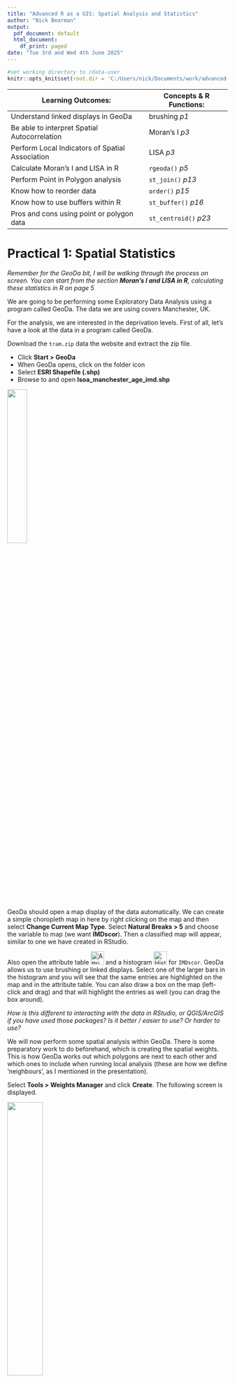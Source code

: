```yaml
---
title: "Advanced R as a GIS: Spatial Analysis and Statistics"
author: "Nick Bearman"
output:
  pdf_document: default
  html_document:
    df_print: paged
date: "Tue 3rd and Wed 4th June 2025"
---
```


```r
#set working directory to /data-user
knitr::opts_knit$set(root.dir = 'C:/Users/nick/Documents/work/advanced-r-gis/data-user')
```

Learning Outcomes: | Concepts & R Functions:  
-------- | --------  
Understand linked displays in GeoDa |  brushing *p1*  
Be able to interpret Spatial Autocorrelation | Moran's I *p3* 
Perform Local Indicators of Spatial Association | LISA *p3*  
Calculate Moran's I and LISA in R | `rgeoda()` *p5*
Perform Point in Polygon analysis | `st_join()` *p13*
Know how to reorder data | `order()` *p15*  
Know how to use buffers within R  | `st_buffer()` *p16*   
Pros and cons using point or polygon data | `st_centroid()` *p23*
<!-- Tables have a max line length, if it is too long, the table gets shrunk -->


# Practical 1: Spatial Statistics

*Remember for the GeoDa bit, I will be walking through the process on screen. You can start from the section **Moran's I and LISA in R**, calculating these statistics in R on page 5*

We are going to be performing some Exploratory Data Analysis using a program called GeoDa. The data we are using covers Manchester, UK. 

For the analysis, we are interested in the deprivation levels. First of all, let's have a look at the data in a program called GeoDa.

Download the `tram.zip` data the website and extract the zip file. 

- Click **Start > GeoDa** 
- When GeoDa opens, click on the folder icon 
- Select **ESRI Shapefile (.shp)** 
- Browse to and open **lsoa_manchester_age_imd.shp** 

![](images/geoda-file-open-shape-file.png){ height=30% }



GeoDa should open a map display of the data automatically. We can create a simple choropleth map in here by right clicking on the map and then select **Change Current Map Type**. Select **Natural Breaks > 5** and choose the variable to map (we want **IMDscor**). Then a classified map will appear, similar to one we have created in RStudio. 

Also open the attribute table ![Attribute Table](images/attribute-table.png){ height=30 } and a histogram ![Histogram](images/histogram.png){ height=30 } for `IMDscor`. GeoDa allows us to use brushing or linked displays. Select one of the larger bars in the histogram and you will see that the same entries are highlighted on the map and in the attribute table. You can also draw a box on the map (left-click and drag) and that will highlight the entries as well (you can drag the box around). 

*How is this different to interacting with the data in RStudio, or QGIS/ArcGIS if you have used those packages? Is it better / easier to use? Or harder to use?*

We will now perform some spatial analysis within GeoDa. There is some preparatory work to do beforehand, which is creating the spatial weights. This is how GeoDa works out which polygons are next to each other and which ones to include when running local analysis (these are how we define 'neighbours', as I mentioned in the presentation).

Select **Tools > Weights Manager** and click **Create**.  The following screen is displayed. 

![](images/weights.png){ height=40% }

- Select **Add ID Variable...** and accept the default name.  
- You now need to choose the neighbourhood weight method.  Select **Queen contiguity** and click **Create**.  
- The neighbourhood weight matrix is saved in a file.  A suggested name is given.  This is the LSOA shape file name with a suffix of .gal.  Select **Save** and after a few seconds you should see a message **Weights file `lsoa_manchester_age_imd.gal` created successfully**.  
- Click **OK** on this window and **Close** on the Weights File Creation window. The Weights Manager window should show the details of the neighbours you have just selected. 

Click ![](images/histogram-button.png){ height=20 } within the Weights Manager window and you can see how many neighbours each polygon has. In my data, five is the most common number of neighbours. Close this and open the **Connectivity Map**, which shows the neighbours for each polygon. Close this and the Weights Manager when you are happy with it. 

## Moran's I

We can now start to explore the spatial patterns of the model we want to develop.  Click on the **Space** item on the GeoDa menu.  First we are going to look at the global indicator of spatial autocorrelation.  Select the first menu item **Univariate Moran's I**.  A list of variables is displayed.  Choose the `IMDscor` variable.  Select the weights file we created earlier. 

![](images/morans-i.png){ height=40% }

A new window opens with a scatter plot of the IMDscor variable and the lagged IMDscor variable.  The lagged IMDscor variable is the value of the IMD Score for the selected neighbourhood and its neighbours as defined when we set the spatial weights.  The scatter-plot suggests a positive correlation between the variables.  This means that there is a weak positive spatial autocorrelation. It has a value of 0.549 confirming this positive spatial autocorrelation. We will now look at the local indicators of spatial association.  

## Local Indicators of Spatial Association (LISA)

- Select **Space > Univariate Local Moran's I**. 
- Select the `IMDscor` variable from the list displayed and select the weights file used earlier (it should be selected automatically). 
- A screen with three check boxes is shown.  Check all three and click **OK**.  A number of windows are produced. 
- The scatter plot is the same as we produced in the previous section. The two maps shown below are produced.  You will probably need to expand them to full screen to see the legends and patterns displayed. 

![](images/lisa.png){ height=35% }

The first map shows the extent to which neighbouring areas are clustered:  
  
- red areas are neighbourhoods with a high proportion of deprived areas surrounded by similar neighbourhoods 
- darker blue areas are neighbourhoods with a low proportion of deprived areas surrounded by similar neighbourhoods 
- lighter blue areas are neighbourhoods with a low proportion of deprived areas surrounded by neighbourhoods with a high proportion of deprived areas 
- pink areas are neighbourhoods with a high proportion of deprived areas surrounded by neighbourhoods with a low proportion of deprived areas 
- white areas are neighbourhoods where the surrounding neighbourhoods do not generate a statistically significant relationship. 

The second map shows the level of statistical significance.  The values are 0.05, 0.01 and 0.001.

We can see that areas of high and low deprivation cluster together.

Now that we have the clustering output, we can save these to the shapefile and then load them into R to map or to do other analysis. *Moving data from one GIS application to another is something that happens regularly with many of the projects I am working on!* 

Right click on the map and choose **Save Results**. Tick all three boxes (to save all of the results). This will create a new variable in the shapefile for each of the results we are saving. It should look like this:

![](images/save-lisa.png){ height=20% }

Open the attribute table within GeoDa ![](images/attribute-table.png){ height=20 } and you can see the three new variables on the right hand side of the table. Click the Save button ![](images/save.png){ height=20 } to save the updated shapefile. 

## Moran's I and LISA in R (optional exercise)

There is a library for R, that allows us to do many of the GeoDa analyses inside R. It is called `rgeoda` and more details are at: 
https://geodacenter.github.io/rgeoda/. There is also a very good tutorial at https://geodacenter.github.io/rgeoda/articles/rgeoda_tutorial.html which I'd recommend if you are interested in more details. 

To mirror the Moran's I and LISA analysis we did in GeoDa, load the libraries. Remember to install the `rgeoda` package if you need to: 

```r
library(rgeoda)
library(sf)
library(tmap)
```

Load the `lsoa_manchester_age_imd.shp` file from the `trams.zip` file:


```r
#read in shapefile
manchester_lsoa <- st_read("lsoa_manchester_age_imd.shp")
```

Calculate the spatial weights: We are using Queen weights by default, but there are also many other options. 

```r
# Calculate Spatial Weights
queen_w <- queen_weights(manchester_lsoa)
summary(queen_w)
```

If we want to, we can integrate the neighbours of a specific polygon:


```r
# To access the details of the weights: e.g. list the neighbours of a specified observation:
nbrs <- get_neighbors(queen_w, idx = 1)
cat("\nNeighbors of the 1-st observation are:", nbrs)
```

We can replicate the Moran's I scatter plot in R. This is not built into the RGeoDa library, so there is a bit of leg work to replicate it. *If you are interested in the background, have a look at https://github.com/GeoDaCenter/rgeoda/issues/41*. 

Our Moran's I scatter plot in GeoDa is the imd value on the x axis, and the lagged imd value on the Y axis. The lagged IMD value is the average value for each LSOA's neighbour, as defined using the neighbourhood tools earlier. This is termed the spatial lag (neighbourhood's average value) and we calculate this based on the weights we have just calculated:

```r
lag <- spatial_lag(queen_w, manchester_lsoa['IMDscor'])
```
```r
lag
```

`lag` is now our lagged value (Y axis). `manchester_lsoa$IMDscor` is our IMD score (X axis). 

Unfortunately they are not in the same format. The `lag` variable is a `list` and we need to make it an integer. 

```r
#unlist
lag <- as.integer(unlist(lag))
#extract data
imd <- manchester_lsoa$IMDscor
```
```r
#plot graph
plot(imd,lag)
```

In GeoDa the values are also rescaled, and we can do this with the `scale()` function:

```r
plot(scale(imd),scale(lag))
```

We also need to calculate the Moran's I value. This is the correlation between the IMD data (`imd`) and the lagged data (`lag`) multiplied by the standard deviation of the lagged data divided by the standard deviation of the imd data. 

```r
#Calculate Moran's I value
I <- cor(imd, lag) * sd(lag) / sd(imd)
```

We can then add this to the plot:
```r
plot(scale(imd),scale(lag), main = paste0("Moran's I: ",round(I,3)))
#add line
abline(0,I, col = "red")
```

We can also perform our LISA calculation. We need to extract the column we want to use (`IMDscor`) and then use that with the existing weights variable:

```r
# Calculating Local Indicators of Spatial Association–LISA
# Local Moran

manchester_IMD <- manchester_lsoa["IMDscor"]
lisa <- local_moran(queen_w, manchester_IMD)
```

This `lisa` object contains all of the results, and we can access them using a number of commands:

```r
#Get the values of the local Moran's I
lms <- lisa_values(gda_lisa = lisa)
```

```r
lms
```

```r
#get the pseudo-p values of significance of local Moran computation, the green significance map
pvals <- lisa_pvalues(lisa)
```

```r
pvals
```

```r
#get the cluster indicators of local Moran computation, the blue-red map values
cats <- lisa_clusters(lisa, cutoff = 0.05)
```

```r
cats
```

These are stored as values of `1` to `5`, accessible through:

```r
lbls <- lisa_labels(lisa)
lbls
```
*Formally, there are also values `6 Undefined` and `7 Isolated` although they are rarely used, and not present in our data for Greater Manchester.* 

We can use the `table()` command to see how many entries of each there are in the `cats` variable:

```r
table(cats)
```

We can also then map our data:

```r
#join labels on to the data
  manchester_lsoa$lisaCats <- cats

# access colours and labels
  lisa_colors <- lisa_colors(lisa)
  lisa_labels <- lisa_labels(lisa)
```
```r
#draw map
tm_shape(manchester_lsoa) +
  tm_polygons(fill = "lisaCats",
              fill.scale = tm_scale_categorical(values = lisa_colors[1:5], 
                                                labels = lisa_labels[1:5]))
```

We have restricted the colours and labels to the first five (`[1:5]`) because we do not need numbers `6` and `7` for this data. 

For more information on the mapping, see the tutorial at https://geodacenter.github.io/rgeoda/articles/rgeoda_tutorial.html#exploratory-spatial-data-analysis. 

\newpage

# Practical 2: Spatial Decision Making

We are going to be looking at a range of data for the tram system in Greater Manchester using spatial joins and spatial overlays RStudio. 

Now is a good time to remind you about using scripts (i.e. make sure you use one!). It's also a good idea to use the project facility within RStudio. To do this, open RStudio, click **File > New Project...**. Then click **New Directory > Empty Project**, select a folder (e.g. Documents) and then type a new folder name where the project will be saved. Finally click **Create Project**. This will be your working directory. Projects allow RStudio to keep related files (e.g. scripts) together. 

### Plotting maps

First, we are going to plot our data. This is a quick recap from previous work, but it is worth doing. Let's load the libraries we need. 

```r
library(sf)
library(tmap)
```

We are also going to be using data from `tram.zip`. Download and extract the data into your working directory. 

Next, read in some data and plot the data.

```r
#read in data
  manchester_lsoa <- st_read("lsoa_manchester_age_imd.shp")
  
```

```r
#plot data
  qtm(manchester_lsoa)
```

Also, checkout what attributes we have in the data:

```r
  head(manchester_lsoa)
```

We have a selection of different columns here. Of particular note are the `IMDscor`, `IMDrank` and `IMDdecl` columns - containing IMD data (score, rank and decile). We also have the total number of people in each LSOA (`AllUslR`) and the population in a range of age groups. The age data we have used before - see [Introduction to Spatial Data & Using R as a GIS](https://github.com/nickbearman/intro-r-spatial-analysis) course for details.  

The IMD data is new. This is the Index of Multiple Deprivation, and consists of a measure of deprivation for each LSOA. <!-- More details on IMD --> 

*There are 3 measures in this data - the IMD score, rank and decile. We will primarily be using the score, where the area with the highest score is the most deprived (with a rank of 1 and in the first decile).*

We can map this data by adapting our mapping code:

```r
tm_shape(manchester_lsoa) +
  tm_polygons(fill = "IMDscor",
              fill.scale = tm_scale_intervals(values = "brewer.blues", n = 6, style = "jenks"),
              fill.legend = tm_legend(title = "IMD Score"))
```

Now we have a map of IMD by LSOA in Greater Manchester. 

*You may have noticed we are using the 2011 Census LSOA boundaries. This is because the IMD data (from 2019) are only available in these boundaries, they have not been updated yet for the 2021 Census LSOA boundaries. Only 3.1% of LSOA boundaries have changed between the two censuses https://www.ons.gov.uk/peoplepopulationandcommunity/healthandsocialcare/healthandwellbeing/articles/generalhealthbyagesexanddeprivationenglandandwales/census2021.*

*The next version of the IMD for England is due out in late 2025 or 2026 and usually Wales, Scotland and NI follow soon after that. More details at https://ocsi.uk/2023/07/10/we-are-updating-the-english-indices-of-deprivation/ if you are interested.*

## Public Transport Services

Public transport has an important role to play in tackling deprivation. We can use RStudio to see where the trams in Manchester run and how they relate to deprived areas. 
We have a selection of tram data available in the `tram.zip` file we downloaded earlier. 
  
Load the tram line data:
  
```r
# read in tramlines
  tramlines <- st_read("Metrolink_Lines_Functional.shp")
```

The tram line data are just context for us at the moment. Have a look at them using `qtm()` and `head()` and then we can move on to the tram station data. 

We also need the tram stations, which are only available as a CSV file with Eastings and Northings:

```r
#read in CSV with tram station locations
  stations_CSV <- read.csv("TfGMMetroRailStops.csv", header = TRUE)
```

It should look like this:

```r
head(stations_CSV)
```

This data file actually contains both Railway stations and Tram stations. For this work, we only need the tram station data, so let's create a subset. Have a look at the data:

```r
View(stations_CSV)
```

`View()` is a handy function that allows us to view the data in a scrollable window. Very useful for data exploration. Note that there is a column called `NETTYP` (third from the right) which has two values - `M` for Metrolink station and `R` for railway station. 

We can use the `which()` function to select out which rows are metrolink stations:

```r
which(stations_CSV$NETTYP == "M")
```

However this just gives us a list of numbers - in fact, the index numbers. If we run `stations_CSV[92,]` it will show us just row 92, a Metrolink station called `Abraham Moss`. 

We can use this to do a subset of the data - select out these ones, and save them as a new variable:

```r
#subset out Metrolink stations
metrolink_stations_CSV <- stations_CSV[which(stations_CSV$NETTYP == "M"),]
```
```r
head(metrolink_stations_CSV)
```

We now need to convert this to a `sf` layer, like we did with the crime data in the Introduction course. 

From `head(metrolink_stations_CSV)`, we can see that the data consists of a number of columns, each with a heading. Two of these are called **GMGRFE** and **GMGRFN**. These are the columns that give the coordinates (Eastings, column ending in `E` and Northings, column ending in `N`) in the British National Grid Coordinate Reference System of each station. 

There are also other columns, with various information. At the moment, the data is just in a data frame object - not any kind of spatial object. The numbers in the columns are just numbers. R doesn't know they are coordinates (and therefore spatial data) until we explicitly tell it.

To turn it into a spatial layer, enter the following:

```r
#make as a sf layer
tram_stations <- st_as_sf(metrolink_stations_CSV, coords = c('GMGRFE', 'GMGRFN'), crs = 27700)
```

This function `st_as_sf()` is a generic function allowing us to create `sf` objects. In this case it takes the `metrolink_stations_CSV` variable, extracts the coordinates `coords = c('GMGRFE', 'GMGRFN')` and sets the CRS to British National Grid `crs = 27700`. 

Try `head(tram_stations)` to see the attribute table, similar to earlier. We can also plot the tram stations, with the tram lines for context:

```r
#plot just tram stations
tm_shape(tram_stations) +
  tm_symbols(size = 0.4, fill = "darkred")
```

```r
#plot tram stations and tram lines, for context
tm_shape(tram_stations) +
  tm_symbols(size = 0.4, fill = "darkred") +
  tm_shape(tramlines) +
  tm_lines(col = "black")
```

We can also plot the data, on top of the Greater Manchester LSOAs. We will be making use of this in the next section. 

```r
#plot tram stations and LSOAs
tm_shape(tram_stations) +
  tm_symbols(size = 0.4, fill = "darkred") +
  tm_shape(manchester_lsoa) +
  tm_borders()
```

## IMD of Tram Station Catchment Areas

Now we know where the tram stations are, and we can overlay that with the LSOA data as we showed in the previous map. 

We can see what the deprivation level is at each tram station, using a point in polygon analysis. The points are the tram stations and the polygons are the LSOAs. 

```r
#spatial join
stations_in_LSOA <- st_join(tram_stations, manchester_lsoa)

#view the data
View(stations_in_LSOA)
```

We have just created a new data frame which links the tram_stations with the LSOAs. Most LSOAs only have one tram station in them, but a few LSOAs have more than one tram station in them. 

We can see this by counting how many tram stations are in each LSOA: 

*We will need to use the `dplyr` library for this - make sure you install it if you haven't got it already*

```r
#count stations in LSOA
library(dplyr)
stations_in_LSOA_count <- count(as_tibble(stations_in_LSOA), NAME)
```

The easiest way to view this is to open it in a `View()` tab:

```r
View(stations_in_LSOA_count)
```

We can then also sort the columns - click on the arrows by the **n** column. ![](images/arrows.png){ height=20 } You can see several LSOAs have more than one tram station within them, e.g. Manchester 054C. 

If you look for Manchester 054C in the `stations_in_LSOA` variable - again, easiest in a `View()` tab and reorder the data - then you can see the LSOA Manchester 054C is listed three times, against each tram station it is in: **Exchange Square, Market Street and Victoria**. 

We can also do this visually - which might make it easier to see what is going on. We can plot a map on one LSOA to see now many tram stations there are. 

First of all we need to know which LSOA we are interested in. R uses indexes to identify things. So we know Manchester 054C has more than one station in it. We can use `which()` to find out the index of Manchester 054C.

```r
which(manchester_lsoa$NAME == "Manchester 054C")
```
Which will tell us it is `1643`. We can then plug this into some map code:

```r
#example of LSOA with more than one tram station in
tm_shape(manchester_lsoa[1643,]) +
  tm_borders() +
  tm_shape(tram_stations) +
  tm_dots(size = 0.4, fill = "darkred") +
  tm_shape(manchester_lsoa) +
  tm_borders(col = "grey") +
  tm_shape(tramlines) +
  tm_lines(col = "black")
```

Here we see the tram stations (red dots) the tram line (black) and the LSOA boundaries (grey). *Remember the order of the map layers is key - the first one (in this case `tm_shape(manchester_lsoa[1643,])`) sets what is shown on the map, and then the rest are added in order, first to last.* 

This is not a specific problem at the moment, as each tram station has one LSOA linked with it - but we will come back to this later on. 


## Showing Most and Least Deprived Stations

So how do we show the stations with the most and least deprived LSOAs on the map? When reordering bits in the `View()` tab is useful for exploring, this isn't saved. We can use a different function to do this. 

There is an `order()` function in R that allows us to reorder data. This is particularly useful if we want to display the 10 most and 10 least deprived stations! This code below reorders the data within the existing variable.

```r
stations_in_LSOA <- stations_in_LSOA[order(stations_in_LSOA$IMDscor, decreasing = TRUE), ]
```

We can then plot the top and bottom 10 stations. Note that there are 99 stations in our data frame, so `[1:10,]` gives us the top ten (most deprived) and `[89:99,]` will give us the bottom ten (least deprived):

```r
#plot all stations
tm_shape(stations_in_LSOA) +
  tm_dots(size = 0.4, fill = "darkred")
```

```r
#show top / bottom stations
tm_shape(stations_in_LSOA) +
  tm_dots(size = 0.4, fill = "darkred") +
  tm_shape(stations_in_LSOA[1:10,]) +
  tm_dots(size = 0.4, fill = "red") +
  tm_shape(stations_in_LSOA[89:99,]) +
  tm_dots(size = 0.4, fill = "blue")
```
  
So, which tram stop is the most deprived? and which is the least deprived?
  
## Tram Stop Buffers

Currently we have been looking at just the LSOA each tram stop is within. However if we overlay each tram stop (as a point) we can see that assuming that people come from the LSOA it is in might not be a good idea. A good example is the St Werburgh's Road tram stop. We can map this using the same principle as we did to map one LSOA earlier:

```r
#which index do we need?
which(tram_stations$RSTNAM == "St Werburgh's Road")
#map them
tm_shape(tram_stations[c(84,19,94),]) +
  tm_dots(size = 0.4, fill = "darkred") +
  tm_shape(manchester_lsoa) +
  tm_polygons(fill = "IMDscor",
              fill.scale = tm_scale_intervals(values = "brewer.blues", style = "jenks"),
              fill.legend = tm_legend(title = "IMD Score")) +
  tm_shape(tram_stations[84,]) +
  tm_dots(size = 0.4, fill = "red") +
  tm_shape(tramlines) +
  tm_lines(col = "black")
```

*You may have spotted that I used three IDs at the beginning of the map code: `c(84,19,94)`. Tmap sets the map area based on the first layer that is plotted. If we had just plotted St Werburgh's Road `c(84)` then the map would be centered on this tram station and not show the surrounding areas. So I added in two nearby stations (`19` and `94`) to show a larger area. Try it with only one station and see what it looks like!*

*How did I find out which IDs to use? I actually loaded the data in QGIS and used Identify Features to click on the nearby stations to find the ones I needed. However I could also use the `tmap_mode("view")` option to see the interactive map, and use that to click on the stations.*

Here, we have St Werburgh's Road (in red) and the surrounding LSOAs, coloured in blue to represent their IMD (dark blue = more deprived). However we don't know whether users of the tram come from the LSOA to the east (dark blue), south (light blue) or north (mid blue). In fact, they probably come from all three LSOAs. 

<add example to powerpoint>

We could look at the LSOAs that are within a set distance (for example a 15 minute walk) of each tram stop. How would this help?

To look at the LSOAs within a set distance, we can use a tool called a buffer. This creates a circle at a set distance around a point. 

So how big a buffer should we create? How far are people likely to walk to get to their nearest tram stop? Let's say people will walk for 15 min. At a speed of 3 mph, this is equal to about 1.2km. We can use the `st_buffer()` function to generate a buffer of 1.2km (1200 m). 

```r
#plot the tram stations
  qtm(tram_stations)
```
```r
#calculate the buffer (distance is 1200 meters)
  tram_stations_1200_buffer <- st_buffer(tram_stations, 1200)
```
```r
#plot the buffer
  qtm(tram_stations_1200_buffer)
```

```r
tm_shape(tram_stations_1200_buffer[84,]) +
  tm_polygons(fill_alpha=0) + 
  tm_shape(tram_stations[c(84,19,94),]) +
  tm_dots(size = 0.4, fill = "darkred") +
  tm_shape(manchester_lsoa) +
  tm_polygons(fill = "IMDscor",
              fill.scale = tm_scale_intervals(values = "brewer.blues", style = "jenks"),
              fill.legend = tm_legend(title = "IMD Score")) +
  tm_shape(tram_stations_1200_buffer[84,]) +
  tm_polygons(fill_alpha=0.3) + 
  tm_shape(tramlines) +
  tm_lines(col = "black") +
  tm_shape(tram_stations) +
  tm_dots(size = 0.4, fill = "black") + 
  tm_shape(tram_stations[84,]) +
  tm_dots(size = 0.4, fill = "red") 
```

This shows St Werburgh's Road (in red) and other tram stations in black. Clearly this buffer is too big - not everyone in this buffer would go to St Werburgh's Road. So we need to make the buffer a bit smaller. This might be different on stations further out in the network - and we could have different sized buffers for each station, either based a) on the location of the neighbouring stations or b) even a survey of passengers at each station. This highlights some of the issues of working with a model like this. 

Anyway, a buffer size of 600m seems a reasonable compromise:

```r
tram_stations_buffer <- st_buffer(tram_stations, 600)

tm_shape(tram_stations_buffer[c(84,19,94),]) +
  tm_polygons(fill_alpha=0) + 
  tm_shape(tram_stations[c(84,19,94),]) +
  tm_dots(size = 0.4, fill = "darkred") +
  tm_shape(manchester_lsoa) +
  tm_polygons(fill = "IMDscor",
              fill.scale = tm_scale_intervals(values = "brewer.blues", style = "jenks"),
              fill.legend = tm_legend(title = "IMD Score")) +
  tm_shape(tram_stations_buffer) +
  tm_polygons(fill_alpha=0.3) + 
  tm_shape(tramlines) +
  tm_lines(col = "black") +
  tm_shape(tram_stations) +
  tm_dots(size = 0.4, fill = "black") + 
  tm_shape(tram_stations[84,]) +
  tm_dots(size = 0.4, fill = "red") 
```

```r
tram_stations_buffer <- st_buffer(tram_stations, 600)
```


We now have the buffers (the circles) for each tram station. See how our 600m buffer around a tram station covers a number of different LSOAs. Additionally a few LSOAs are completely covered, and most are only partially covered by the buffers. 

There are a number of different ways we can look at how the buffers and LSOAs relate to one another. We are going to look at a quite simple approach - convert the LSOAs to points and for each buffer use a point in polygon analysis to take the average deprivation level of the LSOAs (points) within the buffer. 

**There are a number of limitations with this method and this is something to think about as you work through this process: how could you do the analysis differently in the future?**

*We will also discuss some alternative approaches later in the practical.*

First, we need to convert the LSOA polygons into points. Fortunately, there is a function `st_centroid()` which will do this for us. This calculates the centre point (centroid) for each LSOA. The function creates a `sf` data frame.

```r
#convert polygons to points  
  manchester_lsoa_points <- st_centroid(manchester_lsoa) 
```
```r
#plot points
  qtm(manchester_lsoa_points)
#plot points and LSOA
tm_shape(manchester_lsoa) +
  tm_borders(col = "red") +
  tm_shape(manchester_lsoa_points) +
  tm_dots(size = 0.3, fill = "darkred") 
```

We also still have the IMD data in the variable:

```r
View(manchester_lsoa_points)
```

Now we have the train stations buffers as polygons and the LSOAs as points (as shown in the plot above). We can do the overlay manually by plotting the different data sets on top of one another. 

This is a (simpler) version of the map:

```r
#map of one station buffer with LSOA points in it
tm_shape(tram_stations_buffer[c(84),]) +
  tm_polygons(fill_alpha=0) +
  tm_shape(manchester_lsoa) + 
  tm_polygons() + 
  tm_shape(tram_stations[c(84),]) +
  tm_dots(size = 0.4, fill = "darkred") +
  tm_shape(manchester_lsoa_points) +
  tm_dots(size = 0.3, fill = "darkgreen") +
  tm_shape(tram_stations_buffer) +
  tm_polygons(fill_alpha=0)
```

This is a bit more complex, but shows the data better. Feel free to skip if you want to!

```r
tm_shape(tram_stations_buffer[c(84,19,94),]) +
  tm_polygons(fill_alpha=0) + 
  tm_shape(tram_stations[c(84,19,94),]) +
  tm_dots(size = 0.4, fill = "darkred") +
  tm_shape(manchester_lsoa) +
  tm_polygons(fill = "IMDscor",
              fill.scale = tm_scale_intervals(values = "brewer.blues", style = "jenks"),
              fill.legend = tm_legend(title = "IMD Score")) +
  tm_shape(manchester_lsoa_points) +
  tm_dots(size = 0.3, fill = "darkred") +
  tm_shape(tram_stations_buffer) +
  tm_polygons(fill_alpha=0.3) + 
  tm_shape(tramlines) +
  tm_lines(col = "black") +
  tm_shape(tram_stations) +
  tm_dots(size = 0.4, fill = "black") + 
  tm_shape(tram_stations[84,]) +
  tm_dots(size = 0.4, fill = "red") 

```

The map just shows how the data relate to each other. However, to link the two we need to do a spatial join. This is similar to what we did earlier. 

```r
#st_join is a left join
#join each station to the LSOAs within the buffer
  tram_stations_IMD <- st_join(tram_stations_buffer, manchester_lsoa_points)
  View(tram_stations_IMD)
```

Each station (`tram_stations_buffer`) is listed multiple times - one for each LSOA (`manchester_lsoa_points`) which falls within the buffer. We can group this:

```r
#group by Station, take average IMDscore. 
  station_LSOA_IMD <- tram_stations_IMD %>% group_by(RSTNAM) %>% summarise(mean(IMDscor)) 
#view the average IMD score for each station
View(station_LSOA_IMD)
```
```r
qtm(station_LSOA_IMD)
```

**If R can't find `summarise()` try (re)loading the `dplyr` library: `library(dplyr)`. This is where the `summarise()` function lives.**

The `%>%` command (known as a pipe) is a piece of code from the tidyverse. It allows you to pass the output from one function in to another function. This is sometimes known as chaining commands together. Here, we take `tram_stations_IMD`, pass it to `group_by(RSTNAM)` and then pass on to `summarise(mean(IMDscor))`. 

Now we have each station buffer listed once, with the average IMD score (`mean(IMDscor)`). Currently they are still the buffers, which won't make sense to map, so we can convert them back to points (centroids):

```r
#still buffers (of each station), so convert to points (centroids)
station_LSOA_IMD_pt <- st_centroid(station_LSOA_IMD)
```
```r
qtm(station_LSOA_IMD_pt)
```

Now we can map them with the IMD score:

```r
tm_shape(station_LSOA_IMD) +
  tm_polygons(fill = "mean(IMDscor)",
              fill.scale = tm_scale_intervals(values = "brewer.blues", style = "jenks"),
              fill.legend = tm_legend(title = "IMD Score")) +
  tm_shape(station_LSOA_IMD_pt) +
  tm_dots(size = 0.2, fill = "darkred")
```

We can then reorder them, and map them according to the IMD:

```r
#reorder, most deprived at the top
station_LSOA_IMD_pt_ordered <- station_LSOA_IMD_pt[order(station_LSOA_IMD_pt$`mean(IMDscor)`, 
            decreasing = TRUE), ]

head(station_LSOA_IMD_pt_ordered)

#plot map of average IMD score by station (top 10 in Red, bottom 10 in Blue)
tm_shape(station_LSOA_IMD) +
  tm_polygons(fill = "mean(IMDscor)",
              fill.scale = tm_scale_intervals(values = "brewer.blues", style = "jenks"),
              fill.legend = tm_legend(title = "IMD Score")) +
  tm_shape(station_LSOA_IMD_pt_ordered) +
  tm_dots(size = 0.2, fill = "darkred") +
  tm_shape(station_LSOA_IMD_pt_ordered[1:10,]) +
  tm_dots(size = 0.2, fill = "red") +
  tm_shape(station_LSOA_IMD_pt_ordered[89:99,]) +
  tm_dots(size = 0.2, fill = "blue")

```


We now have the average deprivation for each tram stop. 
**What problems might there be with this method?**

**How is this different to our previous measure?** 

- Discuss your results with a neighbour. How could the deprivation be calculated differently? 

There are many different ways to improve this analysis. If you want, have a go at one or two of the options below:

- Try running the analysis with a different buffer. How easy is this within R to change the buffer to 1km (1000m) compared to another GIS? 
- We calculated the average (`mean(IMDscor)`) IMD score for each tram station catchment area. Are there better measures for quantifying who has access, given we are interested in looking at access for the most deprived areas. Would `max(IMDscor)`, to show the most deprived LSOA, be more useful? Can you update the code for this?

Next up we have two optional exercises: **Polygon Polygon Overlay** and **Future Tram Expansion**. Do try one, or both of these, if you have time. 


## Polygon Polygon Overlay (optional exercise)

When we looked at which LSOAs were in the catchment area, we converted the polygons to points, and then either the LSOA was in the catchment area of the tram station, or it was not in the catchment area. However when we look at the LSOA polygons, it is clear many are only partly in the catchment area. Could we include this in our analysis somehow? 

*An interesting aside is is there any benefit to including this in our analysis? We have already estimated the walking distance, which has it's pros and cons. Is including the polygon LSOAs worth the extra time and effort? For the moment we will say yes, but this is always something to keep in mind.*

One potential way to more accurately represent the population who are within the tram station catchment areas is to use a weighted area calculation. This involves calculating the area of the LSOA that is inside the buffer (e.g. 68%) then incorporate this into the overall average using a weighted approach (e.g. 68% of the IMD score for that LSOA).

*This is a very common approached used with population, e.g. if 68% of the LSOA area is within the buffer zone, then it makes sense to assume 68% of the population could make use of the tram station.*

We can extend this to IMD score, with the assumption if 68% of one deprived area is within the tram station catchment area, but 100% of a different area is within the catchment area of a different tram station, it is more important to prioritise the deprived area with 100% coverage than the one with 68% coverage. Therefore a 100% weight is given to one, and only a 68% weight is given to another. 

So how can we do this in R? When faced with a question like this, often Stack Exchange has some useful posts. Have a read of this post http://gis.stackexchange.com/questions/140504/extracting-intersection-areas-in-r for some interesting suggestions, particularly using the `sf` library at the bottom of the post. 

Have a go at writing the code. The function `st_intersection()` is the key one you need to use. 

*The answers are provided in `st_intersection_code.R` if you want to have a look. Try working out the code yourself first though!*

## Future Tram Expansion (optional exercise)

We can extend this principle to look at groups of tram stops (either using just the stop location, or the buffer approach. For example, let's say there are some prospective new tram routes which could be built (see `future_tramlines.geojson` and `future_tramstops.shp`).

Load the `future_tramlines.geojson`, which is available as a GeoJSON file. This is a different type of file to a shape file and is an XML based format (open it in Notepad if you are interested in how it is structured). `st_read()` can read all sorts of file formats, so we can adapt the code easily.   
  
```r
#read in tramline data
  future_tramlines <- st_read(dsn = "future_tramlines.geojson")
#read in tramline data
  future_tramstops <- st_read(dsn = "future_tramstops.shp")
```

When combined with the `future_tramstops.shp` file, we can see we have three different areas for expansion: Stockport Extension, Airport western loop and Port Salford. 

```r
# plot data
tm_shape(future_tramlines) +
  tm_lines() +
tm_shape(future_tramstops) +
  tm_dots(size = 0.4)
```


There is only funding to build one route, and we need to chose which one to build. For this exercise we are going to say that the route that gives access to the most deprived area(s) will be our recommended route (obviously there are many other factors that could be involved!). 

**Analyse the prospective new routes to see which reaches the areas with highest deprivation levels.**

-----

  
This practical was written using GeoDa 1.22.0.4 (9 Oct 2023), R 4.3.0 (2023-04-21) and RStudio 2023.06.0 by Dr. Nick Bearman (nick@nickbearman.com). It has also been tested in R 4.4.3 (2025-02-28) and RStudio 2024.04.2 (RStudio Cloud).

This work (Advanced R as a GIS: Spatial Analysis and Statistics) is licensed under the Creative Commons Attribution-NonCommercial-ShareAlike 4.0 International License. To view a copy of this license, visit http://creativecommons.org/licenses/by-nc-sa/4.0/. <img style="height:22px!important;margin-left:3px;vertical-align:text-bottom;" src="https://mirrors.creativecommons.org/presskit/icons/cc.svg?ref=chooser-v1"><img style="height:22px!important;margin-left:3px;vertical-align:text-bottom;" src="https://mirrors.creativecommons.org/presskit/icons/by.svg?ref=chooser-v1"><img style="height:22px!important;margin-left:3px;vertical-align:text-bottom;" src="https://mirrors.creativecommons.org/presskit/icons/nc.svg?ref=chooser-v1"><img style="height:22px!important;margin-left:3px;vertical-align:text-bottom;" src="https://mirrors.creativecommons.org/presskit/icons/sa.svg?ref=chooser-v1">

The latest version of the PDF is available from https://github.com/nickbearman/advanced-r-gis. This is v7.1 and this was created on `r format(Sys.time(), '%d %B %Y')`.


